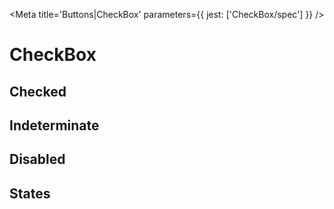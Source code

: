 

<Meta title='Buttons|CheckBox' parameters={{ jest: ['CheckBox/spec'] }} />

# CheckBox

<Preview>
  <Story name='Default'>
    <CheckBox onChange={action('change')} />
  </Story>
</Preview>

<Props of={CheckBox} />

## Checked

<Preview>
  <Story name='Checked'>
    <CheckBox checked onChange={action('change')} />
  </Story>
</Preview>

## Indeterminate

<Preview>
  <Story name='Indeterminate'>
    <CheckBox indeterminate onChange={action('change')} />
  </Story>
</Preview>

## Disabled

<Preview>
  <Story name='Disabled'>
    <CheckBox disabled />
  </Story>
</Preview>

## States

<Story name='States'>
  <PropsVariationSection
    component={CheckBox}
    common={{ onChange: action('change') }}
    xAxis={{
      checked: { checked: true },
      unchecked: { checked: false },
      indeterminate: { indeterminate: true },
    }}
    yAxis={{
      default: { },
      hover: { className: 'is-hovered' },
      active: { className: 'is-active' },
      focus: { className: 'is-focused' },
      disabled: { disabled: true },
    }}
  />
</Story>
